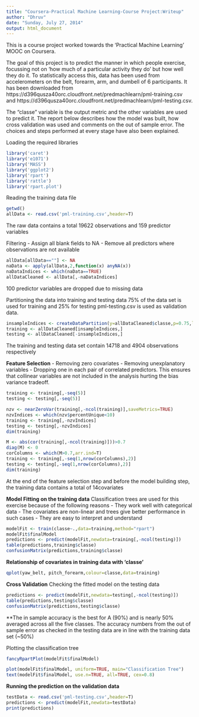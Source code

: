 ```yaml
---
title: "Coursera-Practical Machine Learning-Course Project:Writeup"
author: "Dhruv"
date: "Sunday, July 27, 2014"
output: html_document
---
```


This is a course project worked towards the 'Practical Machine Learning' MOOC on Coursera.  

The goal of this project is to predict the manner in which people exercise, focussing not on 'how much of a particular activity they do' but how well they do it. To statistically access this, data has been used from accelerometers on the belt, forearm, arm, and dumbell of 6 participants. It has been downloaded from https://d396qusza40orc.cloudfront.net/predmachlearn/pml-training.csv and https://d396qusza40orc.cloudfront.net/predmachlearn/pml-testing.csv. 

The "classe" variable is the output metric and the other variables are used to predict it. The report below describes how the model was built, how cross validation was used and comments on the out of sample error. The choices and steps performed at every stage have also been explained. 



Loading the required libraries
```r
library('caret')
library('e1071')
library('MASS')
library('ggplot2')
library('rpart')
library('rattle')
library('rpart.plot')
```

Reading the training data file
```r
getwd()
allData <- read.csv('pml-training.csv',header=T)
```
The raw data contains a total 19622 observations and 159 predictor variables


Filtering
- Assign all blank fields to NA
- Remove all predictors where observations are not available
```r
allData[allData==""] <- NA
naData <- apply(allData,2,function(x) anyNA(x))
naDataIndices <- which(naData==TRUE)
allDataCleaned <- allData[,-naDataIndices]
```
100 predictor variables are dropped due to missing data


Partitioning the data into training and testing data
75% of the data set is used for training and 25% for testing
pml-testing.csv is used as validation data.
```r
insampleIndices <- createDataPartition(y=allDataCleaned$classe,p=0.75,list=FALSE)
training <- allDataCleaned[insampleIndices,]
testing <- allDataCleaned[-insampleIndices,]
```
The training and testing data set contain 14718 and 4904 observations respectively



**Feature Selection**
- Removing zero covariates
- Removing unexplanatory variables
- Dropping one in each pair of correlated predictors. This ensures that collinear variables are not included in the analysis hurting the bias variance tradeoff.
```r
training <- training[,-seq(5)]
testing <- testing[,-seq(5)]

nzv <- nearZeroVar(training[,-ncol(training)],saveMetrics=TRUE)
nzvIndices <- which(nzv$percentUnique<10)
training <- training[,-nzvIndices]
testing <- testing[,-nzvIndices]
dim(training)

M <- abs(cor(training[,-ncol(training)]))>0.7
diag(M) <- 0
corColumns <- which(M>0.7,arr.ind=T)
training <- training[,-seq(1,nrow(corColumns),2)]
testing <- testing[,-seq(1,nrow(corColumns),2)]
dim(training)
```
At the end of the feature selection step and before the model building step, the training data contains a total of 14covariates


**Model Fitting on the training data**
Classification trees are used for this exercise because of the following reasons
- They work well with categorical data
- The covariates are non-linear and trees give better performance in such cases
- They are easy to interpret and understand
```r
modelFit <- train(classe~.,data=training,method="rpart")
modelFit$finalModel
predictions <- predict(modelFit,newdata=training[,-ncol(testing)])
table(predictions,training$classe)
confusionMatrix(predictions,training$classe)
```


**Relationship of covariates in training data with 'classe'**
```r
qplot(yaw_belt, pitch_forearm,colour=classe,data=training)
```


**Cross Validation**
Checking the fitted model on the testing data
```r
predictions <- predict(modelFit,newdata=testing[,-ncol(testing)])
table(predictions,testing$classe)
confusionMatrix(predictions,testing$classe)
```
**The in sample accuracy is the best for A (90%) and is nearly 50% averaged across all the five classes. The accuracy numbers from the out of sample error as checked in the testing data are in line with the training data set (~50%) 


Plotting the classification tree
```r
fancyRpartPlot(modelFit$finalModel)
```
```r
plot(modelFit$finalModel, uniform=TRUE, main="Classification Tree")
text(modelFit$finalModel, use.n=TRUE, all=TRUE, cex=0.8)
```


**Running the prediction on the validation data**
```r
testData <- read.csv('pml-testing.csv',header=T)
predictions <- predict(modelFit,newdata=testData)
print(predictions)
```

